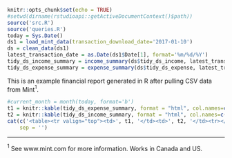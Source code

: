 ```r
knitr::opts_chunk$set(echo = TRUE)
#setwd(dirname(rstudioapi::getActiveDocumentContext()$path))
source('src.R')
source('queries.R')
today = Sys.Date() 
ds1 = load_mint_data(transaction_download_date='2017-01-10')
ds = clean_data(ds1)
latest_transaction_date = as.Date(ds1$Date[1], format='%m/%d/%Y')
tidy_ds_income_summary = income_summary(ds$tidy_ds_income, latest_transaction_date)
tidy_ds_expense_summary = expense_summary(ds$tidy_ds_expense, latest_transaction_date)
```

This is an example financial report generated in R after pulling CSV data from Mint$^1$. 

```r

#current_month = month(today, format='b')
t1 = knitr::kable(tidy_ds_expense_summary, format = "html", col.names=c('category', 'current month', 'last month'), caption='Expenses')
t2 = knitr::kable(tidy_ds_income_summary, format = "html", col.names=c('category', 'current month', 'last month'), caption='Income')
cat(c('<table><tr valign="top"><td>', t1, '</td><td>', t2, '</td><tr></table>'),
    sep = '')
```



<hr>

\tiny
$^1$ See www.mint.com for more information. Works in Canada and US. 